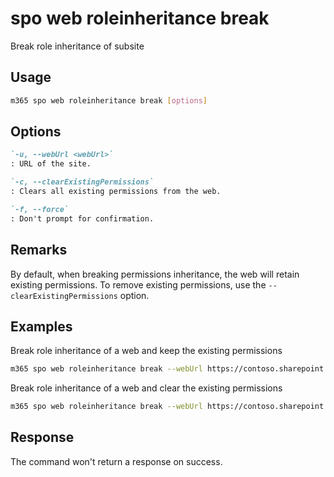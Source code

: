 
# spo web roleinheritance break

Break role inheritance of subsite

## Usage

```sh
m365 spo web roleinheritance break [options]
```

## Options

```md definition-list
`-u, --webUrl <webUrl>`
: URL of the site.

`-c, --clearExistingPermissions`
: Clears all existing permissions from the web.

`-f, --force`
: Don't prompt for confirmation.
```

<Global />

## Remarks

By default, when breaking permissions inheritance, the web will retain existing permissions. To remove existing permissions, use the `--clearExistingPermissions` option.

## Examples

Break role inheritance of a web and keep the existing permissions

```sh
m365 spo web roleinheritance break --webUrl https://contoso.sharepoint.com/sites/project-x
```

Break role inheritance of a web and clear the existing permissions

```sh
m365 spo web roleinheritance break --webUrl https://contoso.sharepoint.com/sites/project-x --clearExistingPermissions
```

## Response

The command won't return a response on success.
